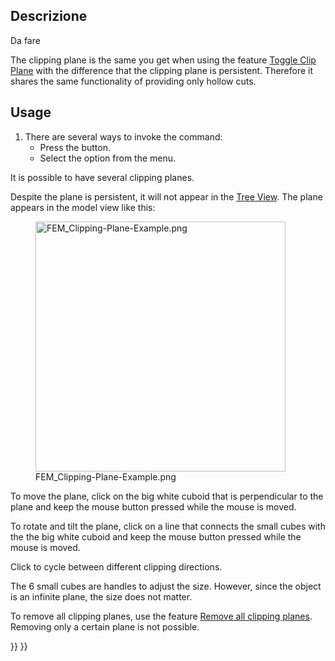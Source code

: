 <languages/>

<div class="mw-translate-fuzzy">
{{Docnav/it|[[FEM_PostCreateFunctions/it|Post Crea funzioni]]|[[FEM_ClippingPlaneRemoveAll/it|Rimuovi tutti i piani di ritaglio]]|[[FEM_Workbench/it|FEM]]|IconL=FEM_PostCreateFunctions.png|IconC=Workbench_FEM.svg|IconR=Fem-clipping-plane-remove-all.svg}}
</div>

<div class="mw-translate-fuzzy">
{{GuiCommand/it|Name=FEM ClippingPlaneAdd|Name/it=Piano di taglio sulla faccia|Icon=Fem-clipping-plane-add.svg|MenuLocation= Utilità → Piano di taglio sulla faccia||Workbenches=[[FEM_Workbench/it|FEM]]|Shortcut=|SeeAlso=[[FEM_tutorial/it|Tutorial FEM]]}}
</div>

<span id="Description"></span>
==Descrizione==

<div class="mw-translate-fuzzy">
Da fare
</div>

<div lang="en" dir="ltr" class="mw-content-ltr">
The clipping plane is the same you get when using the feature [[Std_ToggleClipPlane|Toggle Clip Plane]] with the difference that the clipping plane is persistent. Therefore it shares the same functionality of providing only hollow cuts.
</div>

<div lang="en" dir="ltr" class="mw-content-ltr">
==Usage==
</div>

<div lang="en" dir="ltr" class="mw-content-ltr">
# There are several ways to invoke the command:
#* Press the {{Button|[[Image:FEM_ClippingPlaneAdd.svg|16px]] [[FEM_ClippingPlaneAdd|Clipping Plane on Face]]}} button.
#* Select the {{MenuCommand|Utilities → [[Image:FEM_ClippingPlaneAdd.svg|16px]] Clipping Plane on Face}} option from the menu.
</div>

<div lang="en" dir="ltr" class="mw-content-ltr">
It is possible to have several clipping planes.
</div>

<div lang="en" dir="ltr" class="mw-content-ltr">
Despite the plane is persistent, it will not appear in the [[Tree_View|Tree View]]. The plane appears in the model view like this:
</div>

[[File:FEM_Clipping-Plane-Example.png|400px]]

<div lang="en" dir="ltr" class="mw-content-ltr">
To move the plane, click on the big white cuboid that is perpendicular to the plane and keep the mouse button pressed while the mouse is moved.
</div>

<div lang="en" dir="ltr" class="mw-content-ltr">
To rotate and tilt the plane, click on a line that connects the small cubes with the the big white cuboid and keep the mouse button pressed while the mouse is moved.
</div> 

<div lang="en" dir="ltr" class="mw-content-ltr">
Click {{KEY|Ctrl}} to cycle between different clipping directions.
</div>

<div lang="en" dir="ltr" class="mw-content-ltr">
The 6 small cubes are handles to adjust the size. However, since the object is an infinite plane, the size does not matter.
</div>

<div lang="en" dir="ltr" class="mw-content-ltr">
To remove all clipping planes, use the feature [[FEM_ClippingPlaneRemoveAll|Remove all clipping planes]]. Removing only a certain plane is not possible.
</div>


<div class="mw-translate-fuzzy">
{{Docnav/it|[[FEM_PostCreateFunctions/it|Post Crea funzioni]]|[[FEM_ClippingPlaneRemoveAll/it|Rimuovi tutti i piani di ritaglio]]|[[FEM_Workbench/it|FEM]]|IconL=FEM_PostCreateFunctions.png|IconC=Workbench_FEM.svg|IconR=Fem-clipping-plane-remove-all.svg}}
</div>

{{FEM_Tools_navi{{#translation:}}}}
{{Userdocnavi{{#translation:}}}}